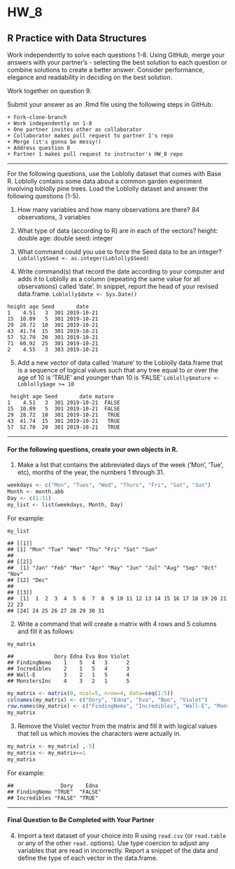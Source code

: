 # HW_8
## R Practice with Data Structures

Work independently to solve each questions 1-8. Using GitHub, merge your answers with your partner's - selecting the best solution to each question or combine solutions to create a better answer.  Consider performance, elegance and readability in deciding on the best solution.

Work together on question 9.

Submit your answer as an .Rmd file using the following steps in GitHub:  

    + Fork-clone-branch 
    + Work independently on 1-8  
    + One partner invites other as collaborator  
    + Collaborator makes pull request to partner 1's repo  
    + Merge (it's gonna be messy!)  
    + Address question 8 
    + Partner 1 makes pull request to instructor's HW_8 repo  

***
For the following questions, use the Loblolly dataset that comes with Base R. Loblolly contains some data about a common garden experiment involving loblolly pine trees. Load the Loblolly dataset and answer the following questions (1-5).

1.  How many variables and how many observations are there?
84 observations, 3 variables

2.  What type of data (according to R) are in each of the vectors?
height: double
age: double
seed: integer

3.  What command could you use to force the Seed data to be an integer?
`Loblolly$Seed <- as.integer(Loblolly$Seed)`

4.  Write command(s) that record the date according to your computer and
    adds it to Loblolly as a column (repeating the same value for all
    observations) called ‘date’. In snippet, report the head of your
    revised data.frame.
`Loblolly$date <- Sys.Date()`

```
height age Seed       date
1    4.51   3  301 2019-10-21
15  10.89   5  301 2019-10-21
29  28.72  10  301 2019-10-21
43  41.74  15  301 2019-10-21
57  52.70  20  301 2019-10-21
71  60.92  25  301 2019-10-21
2    4.55   3  303 2019-10-21
```

5.  Add a new vector of data called ‘mature’ to the Loblolly data.frame
    that is a sequence of logical values such that any tree equal to or
    over the age of 10 is ‘TRUE’ and younger than 10 is ‘FALSE’
`Loblolly$mature <- Loblolly$age >= 10`
```
 height age Seed       date mature
1    4.51   3  301 2019-10-21  FALSE
15  10.89   5  301 2019-10-21  FALSE
29  28.72  10  301 2019-10-21   TRUE
43  41.74  15  301 2019-10-21   TRUE
57  52.70  20  301 2019-10-21   TRUE
```

------------------------------------------------------------------------
#### For the following questions, create your own objects in R.

1.  Make a list that contains the abbreviated days of the week (‘Mon’,
    ‘Tue’, etc), months of the year, the numbers 1 through 31.
```R
weekdays <- c("Mon", "Tues", "Wed", "Thurs", "Fri", "Sat", "Sun")
Month <- month.abb
Day <- c(1:31)
my_list <- list(weekdays, Month, Day)
```

For example:

    my_list

    ## [[1]]
    ## [1] "Mon" "Tue" "Wed" "Thu" "Fri" "Sat" "Sun"
    ## 
    ## [[2]]
    ##  [1] "Jan" "Feb" "Mar" "Apr" "May" "Jun" "Jul" "Aug" "Sep" "Oct" "Nov"
    ## [12] "Dec"
    ## 
    ## [[3]]
    ##  [1]  1  2  3  4  5  6  7  8  9 10 11 12 13 14 15 16 17 18 19 20 21 22 23
    ## [24] 24 25 26 27 28 29 30 31

2.  Write a command that will create a matrix with 4 rows and 5 columns
    and fill it as follows:

<!-- -->

    my_matrix

    ##             Dory Edna Eva Boo Violet
    ## FindingNemo    1    5   4   3      2
    ## Incredibles    2    1   5   4      3
    ## Wall-E         3    2   1   5      4
    ## MonstersInc    4    3   2   1      5

```R
my_matrix <- matrix(0, ncol=5, nrow=4, data=seq(1:5))
colnames(my_matrix) <- c("Dory", "Edna", "Eva", "Boo", "Violet")
row.names(my_matrix) <- c("FindingNemo", "Incredibles", "Wall-E", "MonstersInc")
my_matrix
```
3. Remove the Violet vector from the matrix and fill it with logical values that tell us which movies the characters were actually in.

```R
my_matrix <- my_matrix[ ,-5]
my_matrix <- my_matrix==1
my_matrix
```
For example:

<!-- -->

    ##               Dory    Edna   
    ## FindingNemo "TRUE"  "FALSE"
    ## Incredibles "FALSE" "TRUE"
    
***
#### Final Question to Be Completed with Your Partner
4. Import a text dataset of your choice into R using `read.csv` (or `read.table` or any of the other `read.` options). Use type coercion to adjust any variables that are read in incorrectly.  Report a snippet of the data and define the type of each vector in the data.frame.

